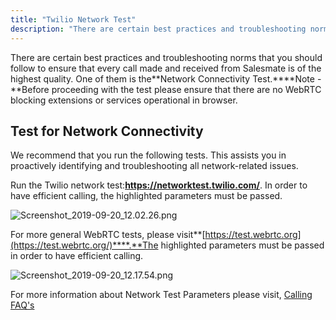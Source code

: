 ```yaml
---
title: "Twilio Network Test"
description: "There are certain best practices and troubleshooting norms that you should follow to ensure that every call made and received from Salesmate is of the..."
---
```


There are certain best practices and troubleshooting norms that you should follow to ensure that every call made and received from Salesmate is of the highest quality. One of them is the**Network Connectivity Test.****Note -**Before proceeding with the test please ensure that there are no WebRTC blocking extensions or services operational in browser.

## Test for Network Connectivity

We recommend that you run the following tests. This assists you in proactively identifying and troubleshooting all network-related issues.

Run the Twilio network test:**https://networktest.twilio.com/**. In order to have efficient calling, the highlighted parameters must be passed.

![Screenshot_2019-09-20_12.02.26.png](./images/Screenshot-2018-10-24-at-10.52.16-PM.png)

For more general WebRTC tests, please visit**[https://test.webrtc.org](https://test.webrtc.org/)****.**The highlighted parameters must be passed in order to have efficient calling.

![Screenshot_2019-09-20_12.17.54.png](./images/Screenshot-2019-09-20-12.02.26.png)

For more information about Network Test Parameters please visit, [Calling FAQ's](https://support.salesmate.io/hc/en-us/articles/360033576432)
